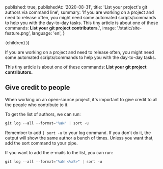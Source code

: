 
  published: true,
  publishedAt: '2020-08-31',
  title: 'List your project\'s git authors via command line',
  summary: 'If you are working on a project and need to release often, you might need some automated scripts/commands to help you with the day-to-day tasks. This tiny article is about one of these commands: **List your git project contributors.**',
  image: '/static/site-feature.png',
  language: 'en',
}

  <BlogPost language={meta.language} path={router.pathname} meta={meta}>
    {children}
  </BlogPost>
))

If you are working on a project and need to release often, you might need some automated scripts/commands to help you with the day-to-day tasks.

This tiny article is about one of these commands: **List your git project contributors.**

## Give credit to people

When working on an open-source project, it's important to give credit to all the people who contribute to it.

To get the list of authors, we can run:

```jsx
git log --all --format="%aN" | sort -u
```

Remember to add `| sort -u` to your log command. If you don't do it, the output will show the same author a bunch of times. Unless you want that, add the sort command to your pipe.

If you want to add the e-mails to the list, you can run:

```jsx
git log --all --format="%aN <%aE>" | sort -u
```
